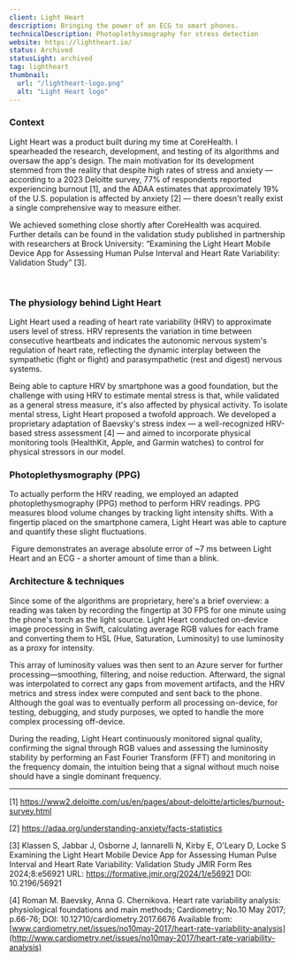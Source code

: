 ```yaml
---
client: Light Heart
description: Bringing the power of an ECG to smart phones.
technicalDescription: Photoplethysmography for stress detection
website: https://lightheart.io/
status: Archived
statusLight: archived
tag: lightheart
thumbnail:
  url: "/lightheart-logo.png"
  alt: "Light Heart logo"
---
```


### Context

Light Heart was a product built during my time at CoreHealth. I spearheaded the research, development, 
and testing of its algorithms and oversaw the app's design. The main motivation for its development 
stemmed from the reality that despite high rates of stress and anxiety — according to a 2023 Deloitte 
survey, 77% of respondents reported experiencing burnout [1], and the ADAA estimates 
that approximately 19% of the U.S. population is affected by anxiety [2] — there doesn't really exist 
a single comprehensive way to measure either. 

We achieved something close shortly after CoreHealth was acquired. Further details can be found 
in the validation study published in partnership with researchers at Brock University: “Examining the Light 
Heart Mobile Device App for Assessing Human Pulse Interval and Heart Rate Variability: Validation Study” [3].

<div class="grid grid-cols-2 gap-2">
  <img
    src="/lh-1.png"
    alt=""
  />
  <img
    src="/lh-2.png"
    alt=""
  />
</div>

### The physiology behind Light Heart

Light Heart used a reading of heart rate variability (HRV) to approximate users level of stress. 
HRV represents the variation in time between consecutive heartbeats and indicates the autonomic nervous 
system's regulation of heart rate, reflecting the dynamic interplay between the sympathetic (fight or flight) 
and parasympathetic (rest and digest) nervous systems.

Being able to capture HRV by smartphone was a good foundation, but the challenge with using HRV to estimate 
mental stress is that, while validated as a general stress measure, it's also affected by physical activity. 
To isolate mental stress, Light Heart proposed a twofold approach. We developed a proprietary adaptation of Baevsky's stress 
index — a well-recognized HRV-based stress assessment [4] — and aimed to incorporate physical monitoring tools 
(HealthKit, Apple, and Garmin watches) to control for physical stressors in our model.

### Photoplethysmography (PPG)

To actually perform the HRV reading, we employed an adapted photoplethysmography (PPG) method to perform HRV readings. 
PPG measures blood volume changes by tracking light intensity shifts. With a fingertip placed on the 
smartphone camera, Light Heart was able to capture and quantify these slight fluctuations.

<img class="w-full" src="/lh-vs-ecg.png" alt="" />
<span class="text-kotei-800 text-xs">
  Figure demonstrates an average absolute error of ~7 ms between Light Heart and an ECG - a shorter amount of time than a blink.
</span>


### Architecture & techniques

Since some of the algorithms are proprietary, here's a brief overview: a reading was taken by recording the fingertip at 
30 FPS for one minute using the phone's torch as the light source. Light Heart conducted on-device image processing in Swift, 
calculating average RGB values for each frame and converting them to HSL (Hue, Saturation, Luminosity) to use luminosity 
as a proxy for intensity. 

This array of luminosity values was then sent to an Azure server for further processing—smoothing, 
filtering, and noise reduction. Afterward, the signal was interpolated to correct any gaps from movement artifacts, and the 
HRV metrics and stress index were computed and sent back to the phone. Although the goal was to eventually perform all 
processing on-device, for testing, debugging, and study purposes, we opted to handle the more complex processing off-device.

During the reading, Light Heart continuously monitored signal quality, confirming the signal through RGB values 
and assessing the luminosity stability by performing an Fast Fourier Transform (FFT) and monitoring in the frequency domain, 
the intuition being that a signal without much noise should have a single dominant frequency.

---

[1] https://www2.deloitte.com/us/en/pages/about-deloitte/articles/burnout-survey.html

[2] https://adaa.org/understanding-anxiety/facts-statistics

[3] Klassen S, Jabbar J, Osborne J, Iannarelli N, Kirby E, O'Leary D, Locke S
Examining the Light Heart Mobile Device App for Assessing Human Pulse Interval and Heart Rate Variability: Validation Study
JMIR Form Res 2024;8:e56921
URL: https://formative.jmir.org/2024/1/e56921
DOI: 10.2196/56921

[4]  Roman M. Baevsky, Anna G. Chernikova. Heart rate variability analysis: physiological foundations and main methods; Cardiometry; No.10 May 2017; p.66-76; DOI: 10.12710/cardiometry.2017.6676 Available from: [www.cardiometry.net/issues/no10may-2017/heart-rate-variability-analysis](http://www.cardiometry.net/issues/no10may-2017/heart-rate-variability-analysis)